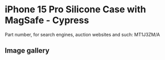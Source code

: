 
# iPhone 15 Pro Silicone Case with MagSafe - Cypress

Part number, for search engines, auction websites and such: MT1J3ZM/A

## Image gallery

<div style={{ width: '100%', maxWidth: '768px' }}>
<GalleryComponent
    images={[
      {
        original: "/everysource/MT1J3.webp",
        thumbnail: "/everypreview/MT1J3.webp",
      },
      {
        original: "/everysource/MT1J3_AV1.webp",
        thumbnail: "/everypreview/MT1J3_AV1.webp",
      },
      {
        original: "/everysource/MT1J3_AV2.webp",
        thumbnail: "/everypreview/MT1J3_AV2.webp",
      },
      {
        original: "/everysource/MT1J3_AV3.webp",
        thumbnail: "/everypreview/MT1J3_AV3.webp",
      },
      {
        original: "/everysource/MT1J3_AV4.webp",
        thumbnail: "/everypreview/MT1J3_AV4.webp",
      },
      {
        original: "/everysource/MT1J3_AV5.webp",
        thumbnail: "/everypreview/MT1J3_AV5.webp",
      }
    ]}
  />
</div>